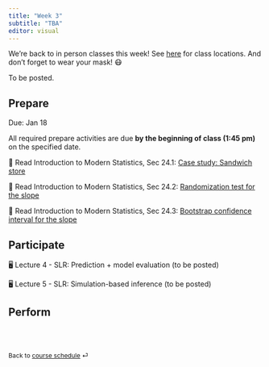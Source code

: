 ```yaml
---
title: "Week 3"
subtitle: "TBA"
editor: visual
---
```


::: callout-important
We're back to in person classes this week!
See [here](/course-syllabus.html#course-info) for class locations.
And don't forget to wear your mask!
😷
:::

To be posted.

## Prepare

Due: Jan 18

All required prepare activities are due **by the beginning of class (1:45 pm)** on the specified date.

📖 Read Introduction to Modern Statistics, Sec 24.1: [Case study: Sandwich store](https://openintro-ims.netlify.app/inf-model-slr.html#case-study-sandwich-store)

📖 Read Introduction to Modern Statistics, Sec 24.2: [Randomization test for the slope](https://openintro-ims.netlify.app/inf-model-slr.html#randslope)

📖 Read Introduction to Modern Statistics, Sec 24.3: [Bootstrap confidence interval for the slope](https://openintro-ims.netlify.app/inf-model-slr.html#bootbeta1)

## Participate

🖥️ Lecture 4 - SLR: Prediction + model evaluation (to be posted)

🖥️ Lecture 5 - SLR: Simulation-based inference (to be posted)

## Perform

<br><br>

::: {style="font-size: 0.875em;"}
Back to [course schedule](/ "Course schedule") ⏎
:::
